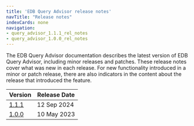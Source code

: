 ```yaml
---
title: 'EDB Query Advisor release notes'
navTitle: "Release notes"
indexCards: none
navigation:
- query_advisor_1.1.1_rel_notes
- query_advisor_1.0.0_rel_notes
---
```

The EDB Query Advisor documentation describes the latest version of EDB Query Advisor,
including minor releases and patches. These release notes
cover what was new in each release. For new functionality introduced
in a minor or patch release, there are also indicators in the content
about the release that introduced the feature.

| Version                                | Release Date |
|----------------------------------------|--------------|
| [1.1.1](query_advisor_1.1.1_rel_notes) | 12 Sep 2024  |
| [1.0.0](query_advisor_1.0.0_rel_notes) | 10 May 2023  |




